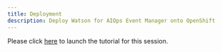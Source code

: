 ```yaml
---
title: Deployment
description: Deploy Watson for AIOps Event Manager onto OpenShift
---
```


Please click [here](https://community.ibm.com/community/user/aiops/blogs/zane-bray1/2022/04/01/getting-started-with-watson-aiops-event-manager-17) to launch the tutorial for this session.
